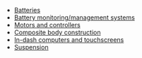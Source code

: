 *[[Batteries]]
*[[Battery monitoring/management systems]]
*[[Motors and controllers]] 
*[[Composite body construction]]
*[[In-dash computers and touchscreens]]
*[[Suspension]]